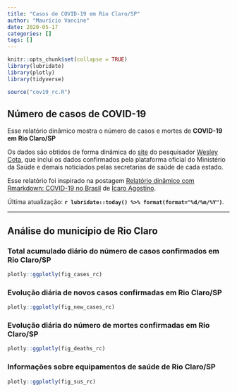 ```yaml
---
title: "Casos de COVID-19 em Rio Claro/SP"
author: "Maurício Vancine"
date: 2020-05-17
categories: []
tags: []
---
```


```r
knitr::opts_chunk$set(collapse = TRUE)
library(lubridate)
library(plotly)
library(tidyverse)
```

```r
source("cov19_rc.R")
```

## Número de casos de COVID-19
Esse relatório dinâmico mostra o número de casos e mortes de **COVID-19 em Rio Claro/SP**

Os dados são obtidos de forma dinâmica do [site](https://labs.wesleycota.com/sarscov2/br/) do pesquisador [Wesley Cota](https://wesleycota.com/), que inclui os dados confirmados pela plataforma oficial do Ministério da Saúde e demais noticiados pelas secretarias de saúde de cada estado.

Esse relatório foi inspirado na postagem [Relatório dinâmico com Rmarkdown: COVID-19 no Brasil](https://icaroagostino.github.io/post/rmd-cov19/) de [Ícaro Agostino ](https://icaroagostino.github.io/blog/).

Última atualização: **`r lubridate::today() %>% format(format="%d/%m/%Y")`**.

---

## Análise do município de Rio Claro
### Total acumulado diário do número de casos confirmados em Rio Claro/SP
```r
plotly::ggplotly(fig_cases_rc)
```

### Evolução diária de novos casos confirmadas em Rio Claro/SP
```r
plotly::ggplotly(fig_new_cases_rc)
```

### Evolução diária do número de mortes confirmadas em Rio Claro/SP
```r
plotly::ggplotly(fig_deaths_rc)
```

### Informações sobre equipamentos de saúde de Rio Claro/SP
```r
plotly::ggplotly(fig_sus_rc)
```
